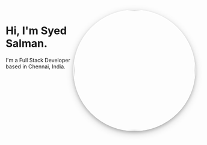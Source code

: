 

<div style="float:right;">
  <img
    src={imageUrl}
    style="height:20rem;width:auto;border: 2px solid white;border-radius:50%;box-shadow:0 4px 8px 0 rgba(0, 0, 0, 0.2), 0 6px 20px 0 rgba(0, 0, 0, 0.19);"
  />
</div>

# Hi, I'm Syed Salman.

I'm a Full Stack Developer based in Chennai, India.

